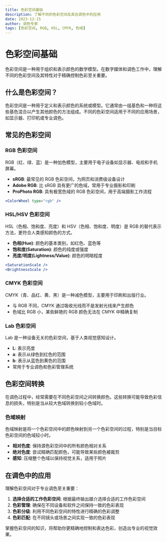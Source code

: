 ```yaml
---
title: 色彩空间基础
description: 了解不同的色彩空间及其在调色中的应用
date: 2023-12-15
author: 调色专家
tags: [色彩空间, RGB, HSL, CMYK, 色域]
---
```


# 色彩空间基础

色彩空间是一种用于组织和表示颜色的数学模型。在数字媒体和调色工作中，理解不同的色彩空间及其特性对于精确控制色彩至关重要。

## 什么是色彩空间？

色彩空间是一种用于定义和表示颜色的系统或模型。它通常由一组基色和一种将这些基色混合以产生其他颜色的方法组成。不同的色彩空间适用于不同的应用场景，如显示器、打印机或专业调色。

## 常见的色彩空间

### RGB 色彩空间

RGB（红、绿、蓝）是一种加色模型，主要用于电子设备如显示器、电视和手机屏幕。

- **sRGB**: 最常见的 RGB 色彩空间，为网页和消费级设备设计
- **Adobe RGB**: 比 sRGB 具有更广的色域，常用于专业摄影和印刷
- **ProPhoto RGB**: 具有极宽色域的 RGB 色彩空间，用于高端摄影工作流程

```jsx
<ColorWheel type="rgb" />
```

### HSL/HSV 色彩空间

HSL（色相、饱和度、亮度）和 HSV（色相、饱和度、明度）是 RGB 的替代表示方法，更符合人类感知颜色的方式。

- **色相(Hue)**: 颜色的基本类别，如红色、蓝色等
- **饱和度(Saturation)**: 颜色的纯度或强度
- **亮度/明度(Lightness/Value)**: 颜色的明暗程度

```jsx
<SaturationScale />
<BrightnessScale />
```

### CMYK 色彩空间

CMYK（青、品红、黄、黑）是一种减色模型，主要用于印刷和出版行业。

- 与 RGB 不同，CMYK 通过吸收光线而不是发射光线来产生颜色
- 色域比 RGB 小，某些鲜艳的 RGB 颜色无法在 CMYK 中精确复制

### Lab 色彩空间

Lab 是一种设备无关的色彩空间，基于人类视觉感知设计。

- **L**: 表示亮度
- **a**: 表示从绿色到红色的范围
- **b**: 表示从蓝色到黄色的范围
- 常用于专业调色和色彩管理系统

## 色彩空间转换

在调色过程中，经常需要在不同色彩空间之间转换颜色。这些转换可能导致色彩信息的损失，特别是当从较大色域转换到较小色域时。

### 色域映射

色域映射是将一个色彩空间中的颜色映射到另一个色彩空间的过程，特别是当目标色彩空间的色域较小时。

- **相对色度**: 保持源色彩空间中的所有颜色相对关系
- **绝对色度**: 尝试精确匹配颜色，可能导致某些颜色被裁剪
- **感知**: 压缩整个色域以保持视觉关系，适用于照片

## 在调色中的应用

理解色彩空间对于专业调色至关重要：

1. **选择合适的工作色彩空间**: 根据最终输出媒介选择合适的工作色彩空间
2. **色彩管理**: 确保在不同设备和软件之间保持一致的色彩表现
3. **色彩分级**: 利用不同色彩空间的特性进行精确的色彩调整
4. **色彩匹配**: 在不同镜头或场景之间实现一致的色彩表现

掌握色彩空间的知识，将帮助你更精确地控制和表达色彩，创造出专业的视觉效果。
